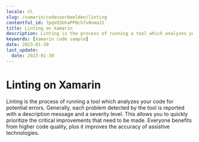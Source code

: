 ```yaml
---
locale: nl
slug: /xamarin/codevoorbeelden/linting
contentful_id: 7pqVd3bhaPP0ch7v8nmaJ1
title: Linting on Xamarin
description: Linting is the process of running a tool which analyzes your code for potential errors.
keywords: [Xamarin code sample]
date: 2023-01-30
last_update:
  date: 2023-01-30
---
```


# Linting on Xamarin

Linting is the process of running a tool which analyzes your code for potential errors. Generally, each problem detected by the tool is reported with a description message and a severity level. This allows you to quickly prioritize the critical improvements that need to be made. Everyone benefits from higher code quality, plus it improves the accuracy of assistive technologies.

<CodeSample id="linting" locale="nl" platform="xamarin"/>
